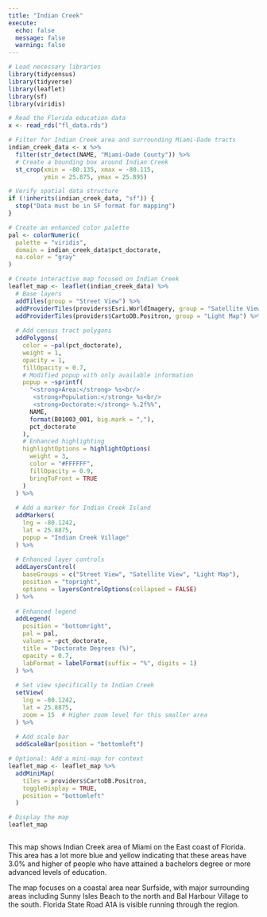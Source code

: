 ```yaml
---
title: "Indian Creek"
execute:
  echo: false
  message: false
  warning: false
---
```


```r
# Load necessary libraries
library(tidycensus)
library(tidyverse)
library(leaflet)
library(sf)
library(viridis)

# Read the Florida education data
x <- read_rds("fl_data.rds")

# Filter for Indian Creek area and surrounding Miami-Dade tracts
indian_creek_data <- x %>%
  filter(str_detect(NAME, "Miami-Dade County")) %>%
  # Create a bounding box around Indian Creek
  st_crop(xmin = -80.135, xmax = -80.115,
          ymin = 25.875, ymax = 25.895)

# Verify spatial data structure
if (!inherits(indian_creek_data, "sf")) {
  stop("Data must be in SF format for mapping")
}

# Create an enhanced color palette
pal <- colorNumeric(
  palette = "viridis",
  domain = indian_creek_data$pct_doctorate,
  na.color = "gray"
)

# Create interactive map focused on Indian Creek
leaflet_map <- leaflet(indian_creek_data) %>%
  # Base layers
  addTiles(group = "Street View") %>%
  addProviderTiles(providers$Esri.WorldImagery, group = "Satellite View") %>%
  addProviderTiles(providers$CartoDB.Positron, group = "Light Map") %>%
  
  # Add census tract polygons
  addPolygons(
    color = ~pal(pct_doctorate),
    weight = 1,
    opacity = 1,
    fillOpacity = 0.7,
    # Modified popup with only available information
    popup = ~sprintf(
      "<strong>Area:</strong> %s<br/>
       <strong>Population:</strong> %s<br/>
       <strong>Doctorate:</strong> %.2f%%",
      NAME,
      format(B01003_001, big.mark = ","),
      pct_doctorate
    ),
    # Enhanced highlighting
    highlightOptions = highlightOptions(
      weight = 3,
      color = "#FFFFFF",
      fillOpacity = 0.9,
      bringToFront = TRUE
    )
  ) %>%
  
  # Add a marker for Indian Creek Island
  addMarkers(
    lng = -80.1242,
    lat = 25.8875,
    popup = "Indian Creek Village"
  ) %>%
  
  # Enhanced layer controls
  addLayersControl(
    baseGroups = c("Street View", "Satellite View", "Light Map"),
    position = "topright",
    options = layersControlOptions(collapsed = FALSE)
  ) %>%
  
  # Enhanced legend
  addLegend(
    position = "bottomright",
    pal = pal,
    values = ~pct_doctorate,
    title = "Doctorate Degrees (%)",
    opacity = 0.7,
    labFormat = labelFormat(suffix = "%", digits = 1)
  ) %>%
  
  # Set view specifically to Indian Creek
  setView(
    lng = -80.1242,
    lat = 25.8875,
    zoom = 15  # Higher zoom level for this smaller area
  ) %>%
  
  # Add scale bar
  addScaleBar(position = "bottomleft")

# Optional: Add a mini-map for context
leaflet_map <- leaflet_map %>%
  addMiniMap(
    tiles = providers$CartoDB.Positron,
    toggleDisplay = TRUE,
    position = "bottomleft"
  )

# Display the map
leaflet_map



```

This map shows Indian Creek area of Miami on the East coast of Florida. This area has a lot more blue and yellow indicating that these areas have 3.0% and higher of people who have attained a bachelors degree or more advanced levels of education. 

The map focuses on a coastal area near Surfside, with major surrounding areas including Sunny Isles Beach to the north and Bal Harbour Village to the south. Florida State Road A1A is visible running through the region.